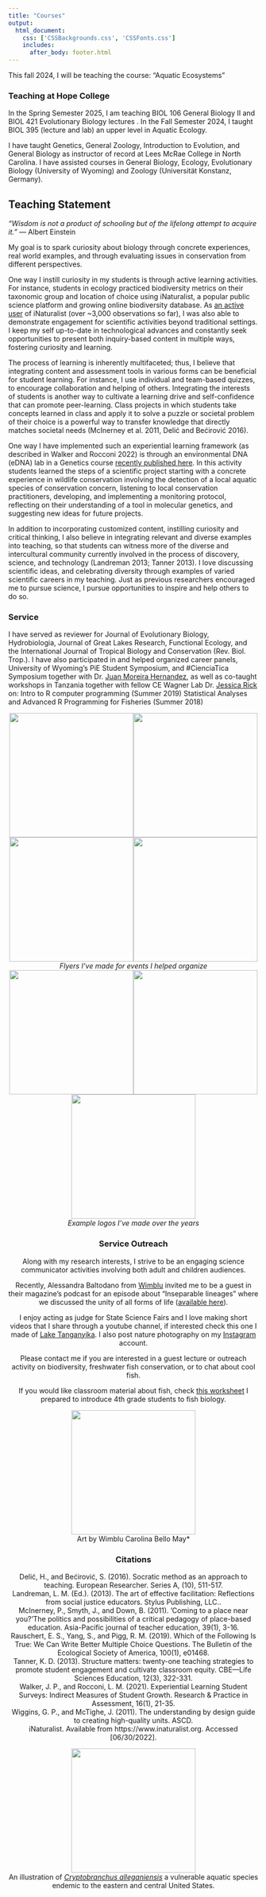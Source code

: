 ```yaml
--- 
title: "Courses"
output: 
  html_document:
    css: ['CSSBackgrounds.css', 'CSSFonts.css']
    includes:
      after_body: footer.html
---
```



<script>
   $(document).ready(function() {
     $head = $('#header');
     $head.prepend('<img src=\"aquaticecosystemsfall24.png\" style=\"float: right;width: 600px;padding: 20px\"/>')
   });
</script>

This fall 2024, I will be teaching the course: "Aquatic Ecosystems" 

### Teaching at Hope College
In the Spring Semester 2025, I am teaching BIOL 106 General Biology II and BIOL 421 Evolutionary Biology lectures . In the Fall Semester 2024, I taught BIOL 395 (lecture and lab) an upper level in Aquatic Ecology.

I have taught Genetics, General Zoology, Introduction to Evolution, and General Biology as instructor of record at Lees McRae College in North Carolina. I have assisted courses in General Biology, Ecology, Evolutionary Biology (University of Wyoming) and Zoology (Universität Konstanz, Germany).

## Teaching Statement

*“Wisdom* *is* *not* *a* *product* *of* *schooling* *but* *of* *the* *lifelong* *attempt* *to* *acquire* *it.”* — Albert Einstein

My goal is to spark curiosity about biology through concrete experiences, real world examples, and through evaluating issues in conservation from different perspectives.

One way I instill curiosity in my students is through active learning activities. For instance, students in ecology practiced biodiversity metrics on their taxonomic group and location of choice using iNaturalist, a popular public science platform and growing online biodiversity database. As [an active user](https://www.inaturalist.org/users/318056) of iNaturalist (over ~3,000 observations so far), I was also able to demonstrate engagement for scientific activities beyond traditional settings.  I keep my self up-to-date in technological advances and constantly seek opportunities to present both inquiry-based content in multiple ways, fostering curiosity and learning. 

The process of learning is inherently multifaceted; thus, I believe that integrating content and assessment tools in various forms can be beneficial for student learning. For instance, I use individual and team-based quizzes, to encourage collaboration and helping of others. Integrating the interests of students is another way to cultivate a learning drive and self-confidence that can promote peer-learning. Class projects in which students take concepts learned in class and apply it to solve a puzzle or societal problem of their choice is a powerful way to transfer knowledge that directly matches societal needs (McInerney et al. 2011, Delić and Bećirović 2016).

One way I have implemented such an experiential learning framework (as described in Walker and Rocconi 2022) is through an environmental DNA (eDNA) lab in a Genetics course [recently published here](https://acaweb.org/friendly.php?s=environmental_dna). In this activity students learned the steps of a scientific project starting with a concrete experience in wildlife conservation involving the detection of a local aquatic species of conservation concern, listening to local conservation practitioners, developing, and implementing a monitoring protocol, reflecting on their understanding of a tool in molecular genetics, and suggesting new ideas for future projects.

In addition to incorporating customized content, instilling curiosity and critical thinking, I also believe in integrating relevant and diverse examples into teaching, so that students can witness more of the diverse and intercultural community currently involved in the process of discovery, science, and technology (Landreman 2013; Tanner 2013). I love discussing scientific ideas, and celebrating diversity through examples of varied scientific careers in my teaching. Just as previous researchers encouraged me to pursue science, I pursue opportunities to inspire and help others to do so. 


### Service
I have served as reviewer for Journal of Evolutionary Biology, Hydrobiologia, Journal of Great Lakes Research, Functional Ecology, and the International Journal of Tropical Biology and Conservation (Rev. Biol. Trop.). I have also participated in and helped organized career panels, University of Wyoming's PiE Student Symposium, and #CienciaTica Symposium together with Dr. [Juan Moreira Hernandez](https://scholar.google.com/citations?user=xCGg3AgAAAAJ&hl=en), as well as co-taught workshops in Tanzania together with fellow CE Wagner Lab Dr. [Jessica Rick](http://jessicarick.com) on:
Intro to R computer programming (Summer 2019)
Statistical Analyses and Advanced R Programming for Fisheries (Summer 2018)

<center>![](./PiESymposium2017invite.png){width=250px}![](./PiESymposium2018invite.png){width=250px}<center>![](./CienciaTica2.png){width=250px}![](./CienciaTica1.png){width=250px}<center>
<center>*Flyers I've made for events I helped organize*<center>
 
![](./Hat_logo_jgb_v3-2-06.png){width=250px}![](./Logo_GSN_2018-03.png){width=250px}![](./ACE_logosJGB2apr2024_trans.png){width=250px}
<center>*Example logos I've made over the years*<center>

### Service Outreach
Along with my research interests, I strive to be an engaging science communicator activities involving both adult and children audiences.

Recently, Alessandra Baltodano from [Wimblu](https://wimblu.com/en/) invited me to be a guest in their magazine's podcast for an episode about "Inseparable lineages" where we discussed the unity of all forms of life ([available here](https://wimblu.com/en/volumen-5/linajes-inseparables/)). 

I enjoy acting as judge for State Science Fairs and I love making short videos that I share through a youtube channel, if interested check this one I made of [Lake Tanganyika](https://www.youtube.com/watch?v=ekSZXCzmmfc). I also post nature photography on my [Instagram](https://www.instagram.com/golcherbenavides/?hl=en) account.

Please contact me if you are interested in a guest lecture or outreach activity on biodiversity, freshwater fish conservation, or to chat about cool fish. 

If you would like classroom material about fish, check [this worksheet](./Fish_Underwater_4thGrade_28jan2021.pdf) I prepared to introduce 4th grade students to fish biology.

<center>![](./WimbluArtByCarolinaBelloMay.png){width=250px}<center>
<center>Art by Wimblu Carolina Bello May*<center>

### Citations
Delić, H., and Bećirović, S. (2016). Socratic method as an approach to teaching. European Researcher. Series A, (10), 511-517.  
Landreman, L. M. (Ed.). (2013). The art of effective facilitation: Reflections from social justice educators. Stylus Publishing, LLC..  
McInerney, P., Smyth, J., and Down, B. (2011). ‘Coming to a place near you?’The politics and possibilities of a critical pedagogy of place-based education. Asia-Pacific journal of teacher education, 39(1), 3-16.  
Rauschert, E. S., Yang, S., and Pigg, R. M. (2019). Which of the Following Is True: We Can Write Better Multiple Choice Questions. The Bulletin of the Ecological Society of America, 100(1), e01468.  
Tanner, K. D. (2013). Structure matters: twenty-one teaching strategies to promote student engagement and cultivate classroom equity. CBE—Life Sciences Education, 12(3), 322-331.  
Walker, J. P., and Rocconi, L. M. (2021). Experiential Learning Student Surveys: Indirect Measures of Student Growth. Research & Practice in Assessment, 16(1), 21-35.  
Wiggins, G. P., and McTighe, J. (2011). The understanding by design guide to creating high-quality units. ASCD.  
iNaturalist. Available from https://www.inaturalist.org. Accessed [06/30/2022].  

<center>![](./hell_jime.png){width=250px}<center>
<center>An illustration of [*Cryptobranchus* *alleganiensis*](https://en.wikipedia.org/wiki/Hellbender) a vulnerable aquatic species endemic to the eastern and central United States.<center>
